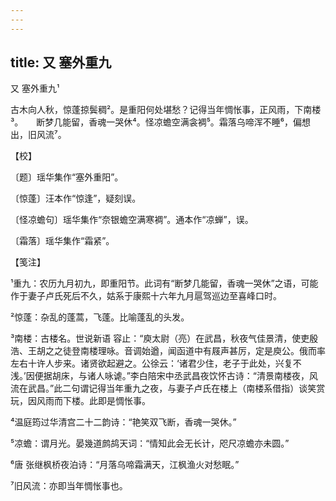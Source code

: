 ```yaml
---
---
---
```

title: 又 塞外重九
---



又 塞外重九¹





古木向人秋，惊蓬掠鬓稠²。是重阳何处堪愁？记得当年惆怅事，正风雨，下南楼³。　　断梦几能留，香魂一哭休⁴。怪凉蟾空满衾裯⁵。霜落乌啼浑不睡⁶，偏想出，旧风流⁷。





【校】


〔题〕瑶华集作“塞外重阳”。

〔惊蓬〕汪本作“惊逢”，疑刻误。

〔怪凉蟾句〕瑶华集作“奈银蟾空满寒裯”。通本作“凉蝉”，误。

〔霜落〕瑶华集作“霜紧”。





【笺注】


¹重九：农历九月初九，即重阳节。此词有“断梦几能留，香魂一哭休”之语，可能作于妻子卢氏死后不久，姑系于康熙十六年九月扈驾巡边至喜峰口时。

²惊蓬：杂乱的蓬蒿，飞蓬。比喻蓬乱的头发。

³南楼：古楼名。世说新语 容止：“庾太尉（亮）在武昌，秋夜气佳景清，使吏殷浩、王胡之之徒登南楼理咏。音调始遒，闻函道中有屐声甚厉，定是庾公。俄而率左右十许人步来。诸贤欲起避之。公徐云：‘诸君少住，老子于此处，兴复不浅。’因便据胡床，与诸人咏谑。”李白陪宋中丞武昌夜饮怀古诗：“清景南楼夜，风流在武昌。”此二句谓记得当年重九之夜，与妻子卢氏在楼上（南楼系借指）谈笑赏玩，因风雨而下楼。此即是惆怅事。

⁴温庭筠过华清宫二十二韵诗：“艳笑双飞断，香魂一哭休。”

⁵凉蟾：谓月光。晏幾道鹧鸪天词：“情知此会无长计，咫尺凉蟾亦未圆。”

⁶唐 张继枫桥夜泊诗：“月落乌啼霜满天，江枫渔火对愁眠。”

⁷旧风流：亦即当年惆怅事也。